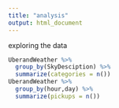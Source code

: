 ```yaml
---
title: "analysis"
output: html_document
---
```

exploring the data
```r
UberandWeather %>% 
  group_by(SkyDesciption) %>% 
  summarize(categories = n())
UberandWeather %>% 
  group_by(hour,day) %>% 
  summarize(pickups = n())
```

```r

```
